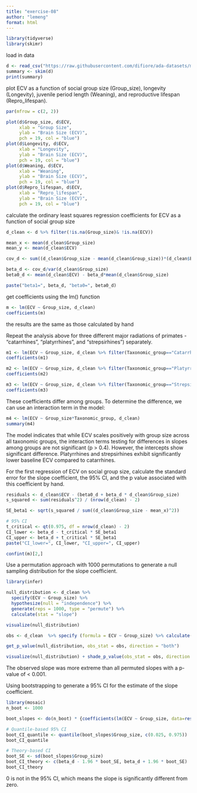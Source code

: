```yaml
---
title: "exercise-08"
author: "lemeng"
format: html
---
```


```r
library(tidyverse)
library(skimr)
```
load in data
```r
d <- read_csv("https://raw.githubusercontent.com/difiore/ada-datasets/main/Street_et_al_2017.csv")
summary <- skim(d)
print(summary)
```

plot ECV as a function of social group size (Group_size), longevity (Longevity), juvenile period length (Weaning), and reproductive lifespan (Repro_lifespan).
```r
par(mfrow = c(2, 2))

plot(d$Group_size, d$ECV,
     xlab = "Group Size",
     ylab = "Brain Size (ECV)",
     pch = 19, col = "blue")
plot(d$Longevity, d$ECV,
     xlab = "Longevity",
     ylab = "Brain Size (ECV)",
     pch = 19, col = "blue")
plot(d$Weaning, d$ECV,
     xlab = "Weaning",
     ylab = "Brain Size (ECV)",
     pch = 19, col = "blue")
plot(d$Repro_lifespan, d$ECV,
     xlab = "Repro_lifespan",
     ylab = "Brain Size (ECV)",
     pch = 19, col = "blue")

```

calculate the ordinary least squares regression coefficients for ECV as a function of social group size
```r
d_clean <- d %>% filter(!is.na(Group_size)& !is.na(ECV))

mean_x <- mean(d_clean$Group_size)
mean_y <- mean(d_clean$ECV)

cov_d <- sum((d_clean$Group_size - mean(d_clean$Group_size))*(d_clean$ECV - mean(d_clean$ECV)))/ (nrow(d_clean)-1)

beta_d <- cov_d/var(d_clean$Group_size)
beta0_d <- mean(d_clean$ECV) - beta_d*mean(d_clean$Group_size)

paste("beta1=", beta_d, "beta0=", beta0_d)
```

get coefficients using the lm() function
```r
m <- lm(ECV ~ Group_size, d_clean)
coefficients(m)
```
the results are the same as those calculated by hand

Repeat the analysis above for three different major radiations of primates - “catarrhines”, “platyrrhines”, and “strepsirhines”) separately. 
```r

m1 <- lm(ECV ~ Group_size, d_clean %>% filter(Taxonomic_group=="Catarrhini"))
coefficients(m1)

m2 <- lm(ECV ~ Group_size, d_clean %>% filter(Taxonomic_group=="Platyrrhini"))
coefficients(m2)

m3 <- lm(ECV ~ Group_size, d_clean %>% filter(Taxonomic_group=="Strepsirhini"))
coefficients(m3)

```
These coefficients differ among groups. To determine the difference, we can use an interaction term in the model:

```r
m4 <- lm(ECV ~ Group_size*Taxonomic_group, d_clean)
summary(m4)

```
The model indicates that while ECV scales positively with group size across all taxonomic groups, the interaction terms testing for differences in slopes among groups are not significant (p > 0.4). However, the intercepts show significant difference. Platyrrhines and strepsirhines exhibit significantly lower baseline ECV compared to catarrhines.



For the first regression of ECV on social group size, calculate the standard error for the slope coefficient, the 95% CI, and the p value associated with this coefficient by hand. 
```r
residuals <- d_clean$ECV - (beta0_d + beta_d * d_clean$Group_size)
s_squared <- sum(residuals^2) / (nrow(d_clean) - 2)

SE_beta1 <- sqrt(s_squared / sum((d_clean$Group_size - mean_x)^2))

# 95% CI
t_critical <- qt(0.975, df = nrow(d_clean) - 2)
CI_lower <- beta_d - t_critical * SE_beta1
CI_upper <- beta_d + t_critical * SE_beta1
paste("CI_lower=", CI_lower, "CI_upper=", CI_upper)

confint(m)[2,]
```

Use a permutation approach with 1000 permutations to generate a null sampling distribution for the slope coefficient.
```r
library(infer)

null_distribution <- d_clean %>%
  specify(ECV ~ Group_size) %>%          
  hypothesize(null = "independence") %>% 
  generate(reps = 1000, type = "permute") %>% 
  calculate(stat = "slope")

visualize(null_distribution)

obs <- d_clean  %>% specify (formula = ECV ~ Group_size) %>% calculate(stat = "slope")

get_p_value(null_distribution, obs_stat = obs, direction = "both")

visualize(null_distribution) + shade_p_value(obs_stat = obs, direction = "both")
```
The observed slope was more extreme than all permuted slopes with a p-value of < 0.001.

Using bootstrapping to generate a 95% CI for the estimate of the slope coefficient.
```r
library(mosaic)
n_boot <- 1000

boot_slopes <- do(n_boot) * {coefficients(lm(ECV ~ Group_size, data=resample(d_clean)))[2]}

# Quantile-based 95% CI
boot_CI_quantile <- quantile(boot_slopes$Group_size, c(0.025, 0.975))
boot_CI_quantile

# Theory-based CI
boot_SE <- sd(boot_slopes$Group_size)
boot_CI_theory <- c(beta_d - 1.96 * boot_SE, beta_d + 1.96 * boot_SE)
boot_CI_theory

```
0 is not in the 95% CI, which means the slope is significantly different from zero.

